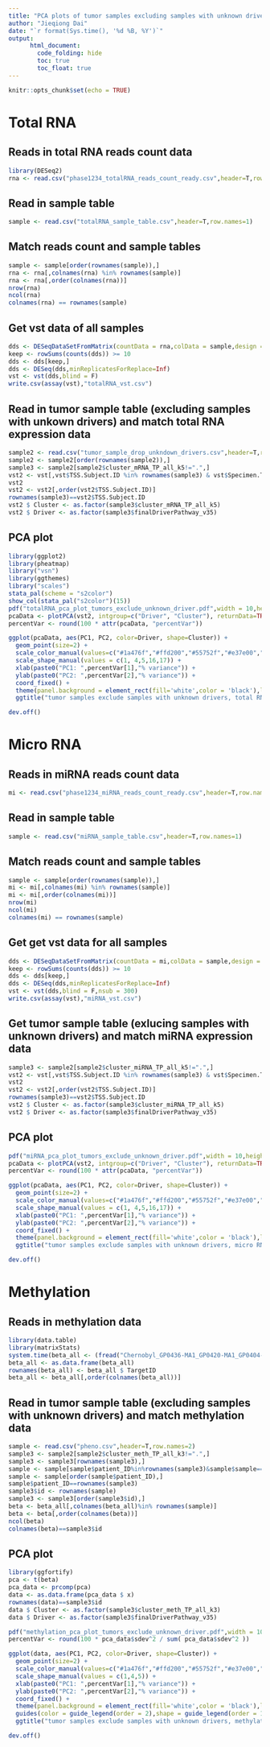 ```yaml
---
title: "PCA plots of tumor samples excluding samples with unknown drivers"
author: "Jieqiong Dai"
date: "`r format(Sys.time(), '%d %B, %Y')`"
output: 
      html_document:
        code_folding: hide
        toc: true
        toc_float: true
---
```


```r
knitr::opts_chunk$set(echo = TRUE)
```

# Total RNA
## Reads in total RNA reads count data
```r
library(DESeq2)
rna <- read.csv("phase1234_totalRNA_reads_count_ready.csv",header=T,row.names=1)
```
## Read in sample table
```r
sample <- read.csv("totalRNA_sample_table.csv",header=T,row.names=1)
```
## Match reads count and sample tables
```r
sample <- sample[order(rownames(sample)),]
rna <- rna[,colnames(rna) %in% rownames(sample)]
rna <- rna[,order(colnames(rna))]
nrow(rna)
ncol(rna)
colnames(rna) == rownames(sample)
```
## Get vst data of all samples
```r
dds <- DESeqDataSetFromMatrix(countData = rna,colData = sample,design = ~ Phase + Sex + probality + FinalDriverPathway.10Jan2020)
keep <- rowSums(counts(dds)) >= 10
dds <- dds[keep,]
dds <- DESeq(dds,minReplicatesForReplace=Inf)
vst <- vst(dds,blind = F)
write.csv(assay(vst),"totalRNA_vst.csv")
```
## Read in tumor sample table (excluding samples with unkown drivers) and match total RNA expression data
```r
sample2 <- read.csv("tumor_sample_drop_unkndown_drivers.csv",header=T,row.names=2)
sample2 <- sample2[order(rownames(sample2)),]
sample3 <- sample2[sample2$cluster_mRNA_TP_all_k5!=".",]
vst2 <- vst[,vst$TSS.Subject.ID %in% rownames(sample3) & vst$Specimen.Type.ID=="Primary Tumor"]
vst2
vst2 <- vst2[,order(vst2$TSS.Subject.ID)]
rownames(sample3)==vst2$TSS.Subject.ID
vst2 $ Cluster <- as.factor(sample3$cluster_mRNA_TP_all_k5)
vst2 $ Driver <- as.factor(sample3$finalDriverPathway_v35)
```
## PCA plot
```r
library(ggplot2)
library(pheatmap)
library("vsn")
library(ggthemes)
library("scales")
stata_pal(scheme = "s2color")
show_col(stata_pal("s2color")(15))
pdf("totalRNA_pca_plot_tumors_exclude_unknown_driver.pdf",width = 10,height = 10)
pcaData <- plotPCA(vst2, intgroup=c("Driver", "Cluster"), returnData=TRUE)
percentVar <- round(100 * attr(pcaData, "percentVar"))

ggplot(pcaData, aes(PC1, PC2, color=Driver, shape=Cluster)) +
  geom_point(size=2) +
  scale_color_manual(values=c("#1a476f","#ffd200","#55752f","#e37e00","#bfa19c","#c10534","#938dd2","#cac27e")) +
  scale_shape_manual(values = c(1, 4,5,16,17)) +
  xlab(paste0("PC1: ",percentVar[1],"% variance")) +
  ylab(paste0("PC2: ",percentVar[2],"% variance")) + 
  coord_fixed() +
  theme(panel.background = element_rect(fill='white',color = 'black'),legend.title = element_text(size=10),legend.text = element_text(size=8),legend.key.size = unit(5,"mm")) +
  ggtitle("tumor samples exclude samples with unknown drivers, total RNA")

dev.off()
```

# Micro RNA

## Reads in miRNA reads count data
```r
mi <- read.csv("phase1234_miRNA_reads_count_ready.csv",header=T,row.names=1)
```
## Read in sample table
```r
sample <- read.csv("miRNA_sample_table.csv",header=T,row.names=1)
```
## Match reads count and sample tables
```r
sample <- sample[order(rownames(sample)),]
mi <- mi[,colnames(mi) %in% rownames(sample)]
mi <- mi[,order(colnames(mi))]
nrow(mi)
ncol(mi)
colnames(mi) == rownames(sample)
```
## Get get vst data for all samples
```r
dds <- DESeqDataSetFromMatrix(countData = mi,colData = sample,design = ~ Phase + Sex + probality + FinalDriverPathway.10Jan2020)
keep <- rowSums(counts(dds)) >= 10
dds <- dds[keep,]
dds <- DESeq(dds,minReplicatesForReplace=Inf)
vst <- vst(dds,blind = F,nsub = 300)
write.csv(assay(vst),"miRNA_vst.csv")
```
## Get tumor sample table (exlucing samples with unknown drivers) and match miRNA expression data
```r
sample3 <- sample2[sample2$cluster_miRNA_TP_all_k5!=".",]
vst2 <- vst[,vst$TSS.Subject.ID %in% rownames(sample3) & vst$Specimen.Type.ID=="Primary Tumor"]
vst2
vst2 <- vst2[,order(vst2$TSS.Subject.ID)]
rownames(sample3)==vst2$TSS.Subject.ID
vst2 $ Cluster <- as.factor(sample3$cluster_miRNA_TP_all_k5)
vst2 $ Driver <- as.factor(sample3$finalDriverPathway_v35)
```
## PCA plot
```r
pdf("miRNA_pca_plot_tumors_exclude_unknown_driver.pdf",width = 10,height = 10)
pcaData <- plotPCA(vst2, intgroup=c("Driver", "Cluster"), returnData=TRUE)
percentVar <- round(100 * attr(pcaData, "percentVar"))

ggplot(pcaData, aes(PC1, PC2, color=Driver, shape=Cluster)) +
  geom_point(size=2) +
  scale_color_manual(values=c("#1a476f","#ffd200","#55752f","#e37e00","#bfa19c","#c10534","#938dd2","#cac27e")) +
  scale_shape_manual(values = c(1, 4,5,16,17)) +
  xlab(paste0("PC1: ",percentVar[1],"% variance")) +
  ylab(paste0("PC2: ",percentVar[2],"% variance")) + 
  coord_fixed() +
  theme(panel.background = element_rect(fill='white',color = 'black'),legend.title = element_text(size=10),legend.text = element_text(size=8),legend.key.size = unit(5,"mm")) +
  ggtitle("tumor samples exclude samples with unknown drivers, micro RNA")

dev.off()
```

# Methylation

## Reads in methylation data
```r
library(data.table)
library(matrixStats)
system.time(beta_all <- (fread("Chernobyl_GP0436-MA1_GP0420-MA1_GP0404-MA1.normBeta.txt",header=T)))
beta_all <- as.data.frame(beta_all)
rownames(beta_all) <- beta_all $ TargetID
beta_all <- beta_all[,order(colnames(beta_all))]
```
## Read in tumor sample table (excluding samples with unknown drivers) and match methylation data
```r
sample <- read.csv("pheno.csv",header=T,row.names=2)
sample3 <- sample2[sample2$cluster_meth_TP_all_k3!=".",]
sample3 <- sample3[rownames(sample3),]
sample <- sample[sample$patient_ID%in%rownames(sample3)&sample$sample=="T",]
sample <- sample[order(sample$patient_ID),]
sample$patient_ID==rownames(sample3)
sample3$id <- rownames(sample)
sample3 <- sample3[order(sample3$id),]
beta <- beta_all[,colnames(beta_all)%in% rownames(sample)]
beta <- beta[,order(colnames(beta))]
ncol(beta)
colnames(beta)==sample3$id
```
## PCA plot
```r
library(ggfortify)
pca <- t(beta)
pca_data <- prcomp(pca)
data <- as.data.frame(pca_data $ x)
rownames(data)==sample3$id
data $ Cluster <- as.factor(sample3$cluster_meth_TP_all_k3)
data $ Driver <- as.factor(sample3$finalDriverPathway_v35)

pdf("methylation_pca_plot_tumors_exclude_unknown_driver.pdf",width = 10,height=10)
percentVar <- round(100 * pca_data$sdev^2 / sum( pca_data$sdev^2 ))

ggplot(data, aes(PC1, PC2, color=Driver, shape=Cluster)) +
  geom_point(size=2) +
  scale_color_manual(values=c("#1a476f","#ffd200","#55752f","#e37e00","#bfa19c","#c10534","#938dd2","#cac27e")) +
  scale_shape_manual(values = c(1,4,5)) +
  xlab(paste0("PC1: ",percentVar[1],"% variance")) +
  ylab(paste0("PC2: ",percentVar[2],"% variance")) + 
  coord_fixed() +
  theme(panel.background = element_rect(fill='white',color = 'black'),legend.title = element_text(size=10),legend.text = element_text(size=8),legend.key.size = unit(5,"mm")) +
  guides(color = guide_legend(order = 2),shape = guide_legend(order = 1)) +
  ggtitle("tumor samples exclude samples with unknown drivers, methylation")

dev.off()


```